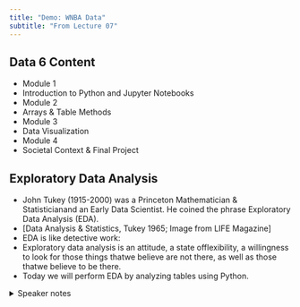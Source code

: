 ```yaml
---
title: "Demo: WNBA Data"
subtitle: "From Lecture 07"
---
```


## Data 6 Content

- Module 1
- Introduction to Python and Jupyter Notebooks
- Module 2
- Arrays & Table Methods
- Module 3
- Data Visualization
- Module 4
- Societal Context & Final Project

## Exploratory Data Analysis

- John Tukey (1915-2000) was a Princeton Mathematician & Statisticianand an Early Data Scientist. He coined the phrase Exploratory Data Analysis (EDA).
- [Data Analysis & Statistics, Tukey 1965; Image from LIFE Magazine]
- EDA is like detective work:
- Exploratory data analysis is an attitude, a state offlexibility, a willingness to look for those things thatwe believe are not there, as well as those thatwe believe to be there.
- Today we will perform EDA by analyzing tables using Python.

<details><summary>Speaker notes</summary>

divide-and-conquer algorithm that recursively breaks down a DFT 

John Tukey, Princeton mathematician and statistician, inventor of the Fast Fourier Transform and father of Exploratory Data Analysis.  Also coined the word “bit”.

Emphasis courtesy Jeff Heer, U. Washington

</details>



